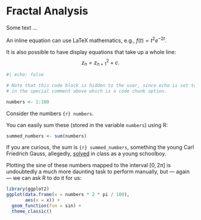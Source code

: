 # Fractal Analysis

Some text ...

An inline equation can use LaTeX mathematics, e.g.,
$f(t) = t^2 e^{-2t}$.

It is also possible to have display equations that take up a whole line:
$$
  z_n = z_{n + 1}^2 + c.
$$

```r
#| echo: false

# Note that this code block is hidden to the user, since echo is set to false
# in the special comment above which is a code chunk option.

numbers <- 1:100
```

Consider the numbers `{r} numbers`.

You can easily sum these (stored in the variable `numbers`) using R:

```r
summed_numbers <- sum(numbers)
```

If you are curious, the sum is `{r} summed_numbers`, something the young
Carl Friedrich Gauss, allegedly,
[solved](https://www.americanscientist.org/article/gausss-day-of-reckoning)
in class as a young schoolboy.

Plotting the sine of these numbers mapped to the interval $[0, 2\pi]$ is
undoubtedly a much more daunting task to perform manually, but --- again
--- we can ask R to do it for us:

```r
library(ggplot2)
ggplot(data.frame(x = numbers * 2 * pi / 100),
       aes(x = x)) +
  geom_function(fun = sin) +
  theme_classic()
```
